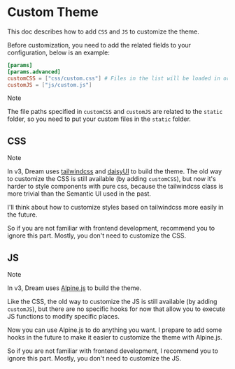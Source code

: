 # Custom Theme

This doc describes how to add `CSS` and `JS` to customize the theme.

Before customization, you need to add the related fields to your configuration, below is an example:

```toml
[params]
[params.advanced]
customCSS = ["css/custom.css"] # Files in the list will be loaded in order.
customJS = ["js/custom.js"]
```

> [!NOTE]
>
> The file paths specified in `customCSS` and `customJS` are related to the `static` folder, so you need to put your custom files in the `static` folder.

## CSS

> [!NOTE]
>
> In v3, Dream uses [tailwindcss](https://tailwindcss.com/) and [daisyUI](https://daisyui.com/) to build the theme.
> The old way to customize the CSS is still available (by adding `customCSS`), but now it's harder to style components with
> pure css, because the tailwindcss class is more trivial than the Semantic UI used in the past.
>
> I'll think about how to customize styles based on tailwindcss more easily in the future.
>
> So if you are not familiar with frontend development, recommend you to ignore this part. Mostly, you don't need to customize the CSS.

## JS

> [!NOTE]
>
> In v3, Dream uses [Alpine.js](https://alpinejs.dev/) to build the theme.
>
> Like the CSS, the old way to customize the JS is still available (by adding `customJS`),
> but there are no specific hooks for now that allow you to execute JS functions to modify specific places.
>
> Now you can use Alpine.js to do anything you want. I prepare to add some hooks in the future to make it easier to customize the theme with Alpine.js.
>
> So if you are not familiar with frontend development, I recommend you to ignore this part. Mostly, you don't need to customize the JS.
